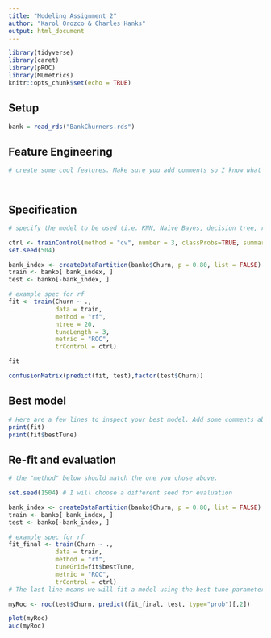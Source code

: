 ```yaml
---
title: "Modeling Assignment 2"
author: "Karol Orozco & Charles Hanks" 
output: html_document
---
```


```r
library(tidyverse)
library(caret)
library(pROC)
library(MLmetrics)
knitr::opts_chunk$set(echo = TRUE)
```

## Setup

```r
bank = read_rds("BankChurners.rds") 
```


## Feature Engineering

```r
# create some cool features. Make sure you add comments so I know what you are trying to accomplish!




```


## Specification

```r
# specify the model to be used (i.e. KNN, Naive Bayes, decision tree, random forest, bagged trees) and the tuning parameters used

ctrl <- trainControl(method = "cv", number = 3, classProbs=TRUE, summaryFunction = twoClassSummary)
set.seed(504) 

bank_index <- createDataPartition(banko$Churn, p = 0.80, list = FALSE)
train <- banko[ bank_index, ]
test <- banko[-bank_index, ]

# example spec for rf
fit <- train(Churn ~ .,
             data = train, 
             method = "rf",
             ntree = 20, 
             tuneLength = 3,
             metric = "ROC",
             trControl = ctrl)

fit

confusionMatrix(predict(fit, test),factor(test$Churn))
```


## Best model

```r
# Here are a few lines to inspect your best model. Add some comments about optimal hyperparameters.
print(fit)
print(fit$bestTune)
```


## Re-fit and evaluation

```r
# the "method" below should match the one you chose above. 

set.seed(1504) # I will choose a different seed for evaluation

bank_index <- createDataPartition(banko$Churn, p = 0.80, list = FALSE)
train <- banko[ bank_index, ]
test <- banko[-bank_index, ]

# example spec for rf
fit_final <- train(Churn ~ .,
             data = train, 
             method = "rf",
             tuneGrid=fit$bestTune,
             metric = "ROC",
             trControl = ctrl) 
# The last line means we will fit a model using the best tune parameters your CV found above.

myRoc <- roc(test$Churn, predict(fit_final, test, type="prob")[,2])

plot(myRoc)
auc(myRoc)
```

